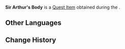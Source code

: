 {{Item Infobox
|id           = 120537
|image        = Item Sir Arthur's Body.png
|type         = Quest Items
|description  = A clockwork body that belonged to Sir Arthur.<br>What the criminal did was unforgivable!
|source1      = [[Questions and Answers]]
|quest        = Questions and Answers
}}
'''Sir Arthur's Body''' is a [[Quest Item]] obtained during the {{Quest|Questions and Answers}}.
<!--
==Location==
<gallery>

</gallery>
-->
==Other Languages==
{{Other Languages
|en      = Sir Arthur's Body
|zhs     = 亚瑟先生的身体
|zhs_rm  = 
|zht     = 亞瑟先生的身體
|zht_rm  = 
|ja      = サー・アーサーの体
|ja_rm   = Saa Aasaa no Karada
|ko      = 아르튀르 씨의 몸통
|ko_rm   = 
|es      = Cuerpo del monsieur Arthur
|fr      = Corps de monsieur Arthur
|ru      = Тело Месье Артура
|th      = ร่างกายของคุณ Arthur
|th_rm   = 
|vi      = Cơ Thể Của Ngài Arthur
|de      = Herr Arthurs Körper 
|id      = Tubuh Sir Arthur
|pt      = Corpo do Monsieur Arthur
|tr      = Bay Arthur'un Vücudu
|it      = Corpo di Sir Arthur
}}

==Change History==
{{Change History|4.2}}